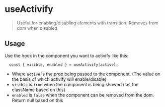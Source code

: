 
# useActivify

> Useful for enabling/disabling elements with transition. Removes from dom when disabled

<CodeBlock>
  <TestComponent />
</CodeBlock>

## Usage

Use the hook in the component you want to activify like this:

```
  const { visible, enabled } = useActivify(active);
```

- Where `active` is the prop being passed to the component. (The value on the basis of which activify will enable/disable)
- `visible` is `true` when the component is being showed (set the className based on this)
- `enabled` is `false` when the component can be removed from the dom. Return null based on this
